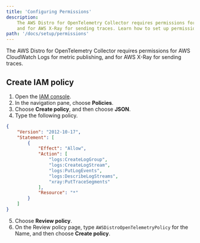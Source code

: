 ```yaml
---
title: 'Configuring Permissions'
description:
    The AWS Distro for OpenTelemetry Collector requires permissions for AWS CloudWatch Logs for metric publishing,
    and for AWS X-Ray for sending traces. Learn how to set up permissions by creating an IAM policy.
path: '/docs/setup/permissions'
---
```



The AWS Distro for OpenTelemetry Collector requires permissions for AWS CloudWatch Logs for metric publishing, and for
AWS X-Ray for sending traces.

<SectionSeparator />

## Create IAM policy
1. Open the [IAM console](https://console.aws.amazon.com/iam/).
2. In the navigation pane, choose **Policies**.
3. Choose **Create policy**, and then choose **JSON**.
4. Type the following policy.
```json lineNumbers=true
{
    "Version": "2012-10-17",
    "Statement": [
        {
            "Effect": "Allow",
            "Action": [
                "logs:CreateLogGroup",
                "logs:CreateLogStream",
                "logs:PutLogEvents",
                "logs:DescribeLogStreams",
                "xray:PutTraceSegments"
            ],
            "Resource": "*"
        }
    ]
}
```
5. Choose **Review policy**.
6. On the Review policy page, type `AWSDistroOpenTelemetryPolicy` for the Name, and then choose **Create policy**.